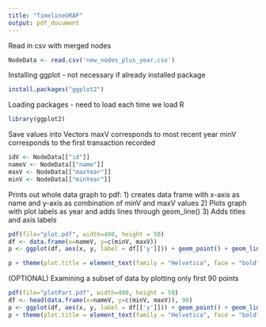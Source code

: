 ```yaml
---
title: "TimelineURAP"
output: pdf_document
---
```


Read in csv with merged nodes
```r
NodeData <- read.csv('new_nodes_plus_year.csv')
```

Installing ggplot - not necessary if already installed package 
```r
install.packages("ggplot2")

```

Loading packages - need to load each time we load R
```r
library(ggplot2)
```


Save values into Vectors
maxV corresponds to most recent year
minV corresponds to the first transaction recorded

```r
idV <- NodeData[["id"]]
nameV <- NodeData[["name"]]
maxV <- NodeData[["maxYear"]]
minV <- NodeData[["minYear"]]

```


Prints out whole data graph to pdf:
1) creates data frame with x-axis as name and y-axis as combination of minV and maxV values
2) Plots graph with plot labels as year and adds lines through geom_line()
3) Adds titles and axis labels

```r
pdf(file="plot.pdf", width=400, height = 50)
df <- data.frame(x=nameV, y=c(minV, maxV))
p <- ggplot(df, aes(x, y, label = df[['y']])) + geom_point() + geom_line() + geom_label()

p + theme(plot.title = element_text(family = "Helvetica", face = "bold", size = (30)), axis.text.x = element_text(angle = 60, hjust = 1)) + ggtitle("Activity spans") + labs(y="Processed Years", x = "Names")

```

(OPTIONAL) Examining a subset of data by plotting only first 90 points

```r
pdf(file="plotPart.pdf", width=400, height = 50)
df <- head(data.frame(x=nameV, y=c(minV, maxV)), 90)
p <- ggplot(df, aes(x, y, label = df[['y']])) + geom_point() + geom_line() + geom_label()
p + theme(plot.title = element_text(family = "Helvetica", face = "bold", size = (30)), axis.text.x = element_text(angle = 60, hjust = 1)) + ggtitle("Activity spans") + labs(y="Processed Years", x = "Names")

```

